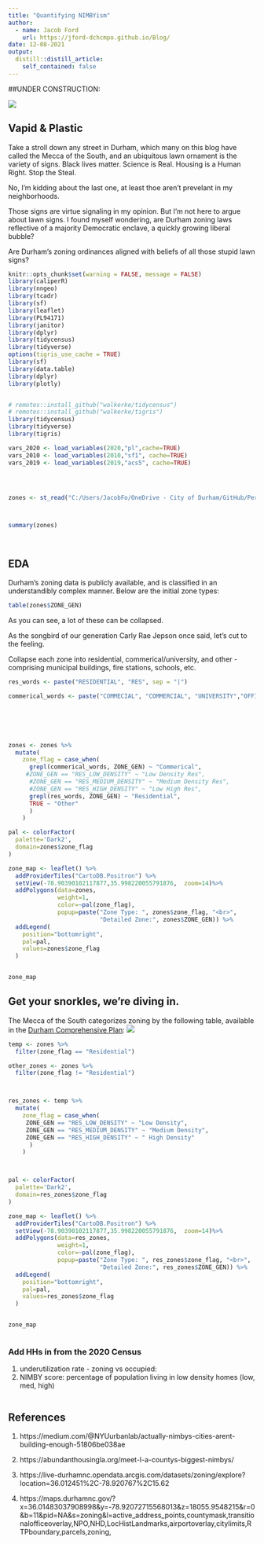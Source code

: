```yaml
---
title: "Quantifying NIMBYism"
author:
  - name: Jacob Ford
    url: https://jford-dchcmpo.github.io/Blog/
date: 12-08-2021
output:
  distill::distill_article:
    self_contained: false
---
```


##UNDER CONSTRUCTION:


![](sign.png) 

## Vapid & Plastic

Take a stroll down any street in Durham, which many on this blog have called the Mecca of the South, and an ubiquitous lawn ornament is the variety of signs. Black lives matter. Science is Real. Housing is a Human Right. Stop the Steal. 

No, I'm kidding about the last one, at least thoe aren't prevelant in my neighborhoods. 

Those signs are virtue signaling in my opinion. But I'm not here to argue about lawn signs. I found myself wondering, are Durham zoning laws reflective of a majority Democratic enclave, a quickly growing liberal bubble? 


Are Durham's zoning ordinances aligned with beliefs of all those stupid lawn signs? 



```r
knitr::opts_chunk$set(warning = FALSE, message = FALSE)
library(caliperR)
library(nngeo)
library(tcadr)
library(sf)
library(leaflet)
library(PL94171)
library(janitor)
library(dplyr)
library(tidycensus)
library(tidyverse)
options(tigris_use_cache = TRUE)
library(sf)
library(data.table)
library(dplyr)
library(plotly)


# remotes::install_github("walkerke/tidycensus")
# remotes::install_github("walkerke/tigris")
library(tidycensus)
library(tidyverse)
library(tigris)

vars_2020 <- load_variables(2020,"pl",cache=TRUE)
vars_2010 <- load_variables(2010,"sf1", cache=TRUE)
vars_2019 <- load_variables(2019,"acs5", cache=TRUE)




zones <- st_read("C:/Users/JacobFo/OneDrive - City of Durham/GitHub/Personal Blog/Personal Blog/_posts/2021-12-08-Quantifying-NIMBYism/Zoning.shp")



summary(zones)




```
 
 
 
## EDA 

Durham's zoning data is publicly available, and is classified in an understandibly complex manner. Below are the initial zone types: 

```r
table(zones$ZONE_GEN)
```
As you can see, a lot of these can be collapsed. 

As the songbird of our generation Carly Rae Jepson once said, let's cut to the feeling. 

Collapse each zone into residential, commerical/university, and other - comprising municipal buildings, fire stations, schools, etc. 


```r
res_words <- paste("RESIDENTIAL", "RES", sep = "|")

commerical_words <- paste("COMMECIAL", "COMMERCIAL", "UNIVERSITY","OFFICE", "INDUST", "MIXED", 'COMPACT',sep = "|")


  



zones <- zones %>%
  mutate(
    zone_flag = case_when(
      grepl(commerical_words, ZONE_GEN) ~ "Commerical",
     #ZONE_GEN == "RES_LOW_DENSITY" ~ "Low Density Res",
      #ZONE_GEN == "RES_MEDIUM_DENSITY" ~ "Medium Density Res",
      #ZONE_GEN == "RES_HIGH_DENSITY" ~ "Low High Res",
      grepl(res_words, ZONE_GEN) ~ "Residential",
      TRUE ~ "Other"
      )
    )
```


```r




pal <- colorFactor(
  palette='Dark2',
  domain=zones$zone_flag
)

zone_map <- leaflet() %>%
  addProviderTiles("CartoDB.Positron") %>%
  setView(-78.90390102117877,35.998220055791876,  zoom=14)%>%
  addPolygons(data=zones,
              weight=1,
              color=~pal(zone_flag),
              popup=paste("Zone Type: ", zones$zone_flag, "<br>",
                          "Detailed Zone:", zones$ZONE_GEN)) %>%
  addLegend(
    position="bottomright",
    pal=pal,
    values=zones$zone_flag
  )


zone_map
```

## Get your snorkles, we're diving in. 




The Mecca of the South categorizes zoning by the following table, available in the [Durham Comprehensive Plan](https://durhamnc.gov/DocumentCenter/View/9020/2-Land-Use): ![](durham zoning table.PNG)

```r
temp <- zones %>%
  filter(zone_flag == "Residential")

other_zones <- zones %>%
  filter(zone_flag != "Residential")



res_zones <- temp %>%
  mutate(
    zone_flag = case_when(
     ZONE_GEN == "RES_LOW_DENSITY" ~ "Low Density",
     ZONE_GEN == "RES_MEDIUM_DENSITY" ~ "Medium Density",
     ZONE_GEN == "RES_HIGH_DENSITY" ~ " High Density"
      )
    )



pal <- colorFactor(
  palette='Dark2',
  domain=res_zones$zone_flag
)

zone_map <- leaflet() %>%
  addProviderTiles("CartoDB.Positron") %>%
  setView(-78.90390102117877,35.998220055791876,  zoom=14)%>%
  addPolygons(data=res_zones,
              weight=1,
              color=~pal(zone_flag),
              popup=paste("Zone Type: ", res_zones$zone_flag, "<br>",
                          "Detailed Zone:", res_zones$ZONE_GEN)) %>%
  addLegend(
    position="bottomright",
    pal=pal,
    values=res_zones$zone_flag
  )


zone_map



```





### Add HHs in from the 2020 Census 



1. underutilization rate - zoning vs occupied:
2. NIMBY score: percentage of population living in low density homes (low, med, high)

```r

```

































## References

1. https://medium.com/@NYUurbanlab/actually-nimbys-cities-arent-building-enough-51806be038ae
2. https://abundanthousingla.org/meet-l-a-countys-biggest-nimbys/
3. https://live-durhamnc.opendata.arcgis.com/datasets/zoning/explore?location=36.012451%2C-78.920767%2C15.62

4. https://maps.durhamnc.gov/?x=36.01483037908998&y=-78.92072715568013&z=18055.9548215&r=0&b=11&pid=NA&s=zoning&l=active_address_points,countymask,transitionalofficeoverlay,NPO,NHD,LocHistLandmarks,airportoverlay,citylimits,RTPboundary,parcels,zoning,



